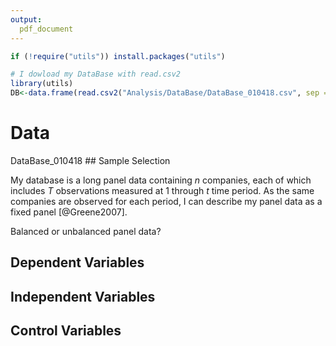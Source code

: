 ```yaml
---
output:
  pdf_document
---
```

```r
if (!require("utils")) install.packages("utils")

# I dowload my DataBase with read.csv2
library(utils)
DB<-data.frame(read.csv2("Analysis/DataBase/DataBase_010418.csv", sep = ";",stringsAsFactors=FALSE, header = TRUE ))
```


# Data 
DataBase_010418
## Sample Selection

My database is a long panel data containing *n* companies, each of which includes *T* observations measured at 1 through *t* time period. As the same companies are observed for each period, I can describe my panel data as a fixed panel [@Greene2007].

Balanced or unbalanced panel data?

## Dependent Variables
      
## Independent Variables
      
## Control Variables